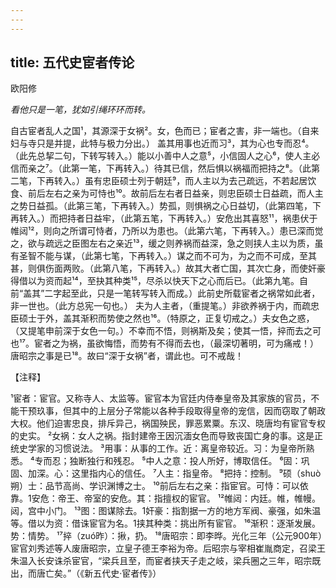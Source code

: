 ```yaml
---
---
---
```

title: 五代史宦者传论
---



欧阳修

*看他只是一笔，犹如引绳环环而转。*

自古宦者乱人之国¹，其源深于女祸²。女，色而已；宦者之害，非一端也。（自来妇与寺只是并提，此特与极力分出。）
盖其用事也近而习³，其为心也专而忍⁴。（此先总挈二句，下转写转入。）能以小善中人之意⁵，小信固人之心⁶，使人主必信而亲之⁷。（此第一笔，下再转入。）待其已信，然后惧以祸福而把持之⁸。（此第二笔，下再转入。）虽有忠臣硕士列于朝廷⁹，而人主以为去己疏远，不若起居饮食、前后左右之亲为可恃也¹⁰。故前后左右者日益亲，则忠臣硕士日益疏，而人主之势日益孤。（此第三笔，下再转入。）势孤，则惧祸之心日益切，（此第四笔，下再转入。）而把持者日益牢，（此第五笔，下再转入。）安危出其喜怒¹¹，祸患伏于帷闼¹²，则向之所谓可恃者，乃所以为患也。（此第六笔，下再转入。）患已深而觉之，欲与疏远之臣图左右之亲近¹³，缓之则养祸而益深，急之则挟人主以为质，虽有圣智不能与谋，（此第七笔，下再转入。）谋之而不可为，为之而不可成，至其甚，则俱伤面两败。（此第八笔，下再转入。）故其大者亡国，其次亡身，而使奸豪得借以为资而起¹⁴，至抉其种类¹⁵，尽杀以快天下之心而后已。（此第九笔。自前“盖其”二字起至此，只是一笔转写转入而成。）此前史所载宦者之祸常如此者，非一世也。（此方总宪一句也。）
夫为人主者，（重提笔。）非欲养祸于内，而疏忠臣硕士于外，盖其渐积而势使之然也¹⁶。（特原之，正复切戒之。）夫女色之惑，（又提笔申前深于女色一句。）不幸而不悟，则祸斯及矣；使其一悟，捽而去之可也¹⁷。宦者之为祸，虽欲悔悟，而势有不得而去也，（最深切著明，可为痛戒！）唐昭宗之事是已¹⁸。故曰“深于女祸”者，谓此也。可不戒哉！

【注释】

¹宦者：宦官。又称寺人、太监等。宦官本为官廷内侍奉皇帝及其家族的官员，不能干预玖事，但其中的上层分子常能以各种手段取得皇帝的宠信，因而窃取了朝政大权。他们迫害忠良，排斥异己，祸国殃民，罪恶累粟。东汉、晓唐均有宦官专权的史实。
²女祸：女人之祸。指封建帝王因沉湎女色而导致丧国亡身的事。这是正统史学家的习惯说法。
³用事：从事的工作。近：离皇帝较近。习：为皇帝所熟悉。
⁴专而忍；独断独行和残忍。
⁵中人之意：投人所好，博取信任。
⁶固：巩固、加深。心：这里指内心的信任。
⁷人主：指皇帝。
⁸把持：控制。
⁹硕（shuò朔）士：品节高尚、学识渊博之士。
¹⁰前后左右之亲：指宦官。可恃：可以依靠。1安危：帝王、帝室的安危。其：指擅权的宦官。
¹²帷闼：内廷。帷，帷幔。闼，宫中小门。
¹³图：图谋除去。1奸豪：指割据一方的地方军阀、豪强，如朱温等。借以为资：借诛宦官为名。1挟其种类：挑出所有宦官。
¹⁶渐积：逐渐发展。势：情势。
¹⁷捽（zuó昨）：揪，扔。
¹⁸唐昭宗：即李晔。光化三年（公元900年）宦官刘秀述等人废唐昭宗，立皇子德王李裕为帝。后昭宗与宰相崔胤商定，召梁王朱温入长安诛杀宦官，“梁兵且至，而宦者挟天子走之岐，梁兵圈之三年，昭宗既出，而唐亡矣。”（《新五代史·宦者传》）